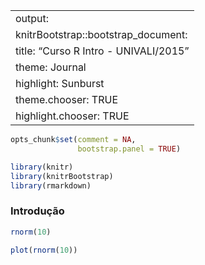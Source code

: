 <!-- Description: R: uma ferramenta de código aberto para análise de -->
<!-- dados / Docentes UNIVALI  -->
<!-- -->
<!-- Maintainer: UNIVALI  -->
<!-- Author: Rodrigo Sant Ana -->
<!-- Created: Seg Jul 13 16:27:16 2015 (-0300) -->
<!-- Version: 0.0.1 -->
<!--
	Last-Updated: Seg Jul 13 18:45:22 2015 (-0300)
               By: Rodrigo Sant Ana
-->
<!-- -->
<!-- URL: github.com/rodrigosantana/Curso_R_Intro_UNIVALI_2015 -->
<!-- Doc URL: github.com/rodrigosantana/Curso_R_Intro_UNIVALI_2015 -->
<!--  -->
<!-- Database info:  -->
<!--  -->
<!-- Commentary:  -->
<!-- Code: -->

---
output:
knitrBootstrap::bootstrap_document:
title: "Curso R Intro - UNIVALI/2015"
theme: Journal
highlight: Sunburst
theme.chooser: TRUE
highlight.chooser: TRUE
---

```r
opts_chunk$set(comment = NA,
               bootstrap.panel = TRUE)
```

```r
library(knitr)
library(knitrBootstrap)
library(rmarkdown)
```

### Introdução 



```r
rnorm(10)
```

```r
plot(rnorm(10))
```


<!-- The MIT License (MIT) -->
<!-- -->
<!-- Copyright (c) Rodrigo Sant'Ana -->
<!--  -->
<!-- Permission is hereby granted, free of charge, to any person  -->
<!-- obtaining a copy of this software and associated documentation  -->
<!-- files (the 'Software'), to deal in the Software without  -->
<!-- restriction, including without limitation the rights to use,  -->
<!-- copy, modify, merge, publish, distribute, sublicense, and/or  -->
<!-- sell copies of the Software, and to permit persons to whom the  -->
<!-- Software is furnished to do so, subject to the following  -->
<!-- conditions:  -->
<!--  -->
<!-- The above copyright notice and this permission notice shall be  -->
<!-- included in all copies or substantial portions of the Software. -->
<!--  -->
<!-- THE SOFTWARE IS PROVIDED 'AS IS', WITHOUT WARRANTY OF ANY KIND,  -->
<!-- EXPRESS OR IMPLIED, INCLUDING BUT NOT LIMITED TO THE WARRANTIES  -->
<!-- OF MERCHANTABILITY, FITNESS FOR A PARTICULAR PURPOSE AND -->
<!-- NONINFRINGEMENT. IN NO EVENT SHALL THE AUTHORS OR COPYRIGHT HOLDERS  -->
<!-- BE LIABLE FOR ANY CLAIM, DAMAGES OR OTHER LIABILITY, WHETHER IN AN  -->
<!-- ACTION OF CONTRACT, TORT OR OTHERWISE, ARISING FROM, OUT OF OR IN  -->
<!-- CONNECTION WITH THE SOFTWARE OR THE USE OR OTHER DEALINGS IN THE  -->
<!-- SOFTWARE. -->

